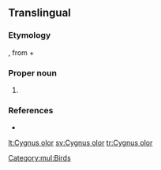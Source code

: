 ==Translingual==
{{rfi}}
{{wikipedia}}
{{wikispecies}}

===Etymology===
{{etyl|la|mul}} {{term|cygnus||swan|lang=la}}, from {{etyl|grc|mul}} {{term|κύκνος||tr=kyknos|swan|sc=polytonic|lang=grc}} + {{etyl|la|mul}} {{term|olor||swan|lang=la}}

===Proper noun===
{{taxoninfl|head=[[Cygnus]] {{epinew|olor||la}}|i=1|g=m}}

# {{taxon|species|family|Anatidae|the [[mute swan]]}}

===References===
* {{R:Gill2006}}

[[Category:mul:Birds]]

[[lt:Cygnus olor]]
[[sv:Cygnus olor]]
[[tr:Cygnus olor]]